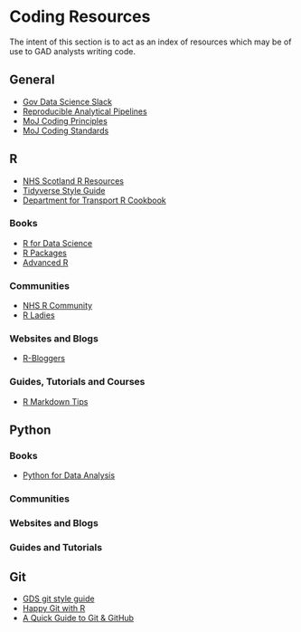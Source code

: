 # Coding Resources {}

The intent of this section is to act as an index of resources which may be of use to GAD analysts writing code.

## General

* [Gov Data Science Slack](https://govdatascience.slack.com)
* [Reproducible Analytical Pipelines](https://ukgovdatascience.github.io/rap-website/)
* [MoJ Coding Principles](https://github.com/moj-analytical-services/our-coding-standards)
* [MoJ Coding Standards](https://moj-analytical-services.github.io/our-coding-standards/web/)

## R

* [NHS Scotland R Resources](https://scotland.shinyapps.io/nhs-r-resources/)
* [Tidyverse Style Guide](https://style.tidyverse.org/)
* [Department for Transport R Cookbook](https://departmentfortransport.github.io/R-cookbook/)

### Books

* [R for Data Science](https://r4ds.had.co.nz/)
* [R Packages](https://r-pkgs.org/)
* [Advanced R](https://adv-r.hadley.nz/)

### Communities

* [NHS R Community](https://nhsrcommunity.com/)
* [R Ladies](https://rladies.org/)

### Websites and Blogs

* [R-Bloggers](https://www.r-bloggers.com)


### Guides, Tutorials and Courses

* [R Markdown Tips](https://holtzy.github.io/Pimp-my-rmd/)


## Python

### Books

* [Python for Data Analysis](https://wesmckinney.com/pages/book.html) 

### Communities

### Websites and Blogs

### Guides and Tutorials

## Git

* [GDS git style guide](https://gds-way.cloudapps.digital/standards/git.html)
* [Happy Git with R](https://happygitwithr.com/)
* [A Quick Guide to Git & GitHub](https://nhs-nss-transforming-publications.github.io/git-guide/)






